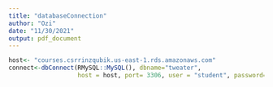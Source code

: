 ```yaml
---
title: "databaseConnection"
author: "Ozi"
date: "11/30/2021"
output: pdf_document
---
```


```r
host<- "courses.csrrinzqubik.us-east-1.rds.amazonaws.com"
connect<-dbConnect(RMySQL::MySQL(), dbname="tweater",
                   host = host, port= 3306, user = "student", password="datacamp")
```
